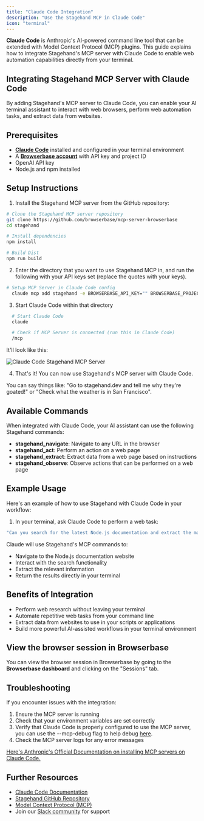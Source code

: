 ```yaml
---
title: "Claude Code Integration"
description: "Use the Stagehand MCP in Claude Code"
icon: "terminal"
---
```


**Claude Code** is Anthropic's AI-powered command line tool that can be extended with Model Context Protocol (MCP) plugins. This guide explains how to integrate Stagehand's MCP server with Claude Code to enable web automation capabilities directly from your terminal.

## Integrating Stagehand MCP Server with Claude Code

By adding Stagehand's MCP server to Claude Code, you can enable your AI terminal assistant to interact with web browsers, perform web automation tasks, and extract data from websites.

## Prerequisites

- [**Claude Code**](https://docs.anthropic.com/en/docs/agents-and-tools/claude-code/overview) installed and configured in your terminal environment
- A [**Browserbase account**](https://www.browserbase.com/) with API key and project ID
- OpenAI API key
- Node.js and npm installed

## Setup Instructions

1. Install the Stagehand MCP server from the GitHub repository:

```bash
# Clone the Stagehand MCP server repository
git clone https://github.com/browserbase/mcp-server-browserbase
cd stagehand

# Install dependencies
npm install

# Build Dist
npm run build
```

2. Enter the directory that you want to use Stagehand MCP in, and run the following with your API keys set (replace the quotes with your keys).

```bash
# Setup MCP Server in Claude Code config
  claude mcp add stagehand -e BROWSERBASE_API_KEY="" BROWSERBASE_PROJECT_ID="" -e OPENAI_API_KEY="" -- node /path/to/mcp-server-browserbase/stagehand/dist/index.js
```

3. Start Claude Code within that directory

```bash
  # Start Claude Code
  claude

  # Check if MCP Server is connected (run this in Claude Code)
  /mcp
```

It'll look like this:

![Claude Code Stagehand MCP Server](/images/claude-code-mcp.png)

4. That's it\! You can now use Stagehand's MCP server with Claude Code.

You can say things like: "Go to stagehand.dev and tell me why they're goated\!" or "Check what the weather is in San Francisco".

## Available Commands

When integrated with Claude Code, your AI assistant can use the following Stagehand commands:

- **stagehand_navigate**: Navigate to any URL in the browser
- **stagehand_act**: Perform an action on a web page
- **stagehand_extract**: Extract data from a web page based on instructions
- **stagehand_observe**: Observe actions that can be performed on a web page

## Example Usage

Here's an example of how to use Stagehand with Claude Code in your workflow:

1. In your terminal, ask Claude Code to perform a web task:

```bash
"Can you search for the latest Node.js documentation and extract the main API changes in the newest version?"
```

Claude will use Stagehand's MCP commands to:

- Navigate to the Node.js documentation website
- Interact with the search functionality
- Extract the relevant information
- Return the results directly in your terminal

## Benefits of Integration

- Perform web research without leaving your terminal
- Automate repetitive web tasks from your command line
- Extract data from websites to use in your scripts or applications
- Build more powerful AI-assisted workflows in your terminal environment

## View the browser session in Browserbase

You can view the browser session in Browserbase by going to the **Browserbase dashboard** and clicking on the "Sessions" tab.

## Troubleshooting

If you encounter issues with the integration:

1. Ensure the MCP server is running
2. Check that your environment variables are set correctly
3. Verify that Claude Code is properly configured to use the MCP server, you can use the --mcp-debug flag to help debug [here](https://docs.anthropic.com/en/docs/agents-and-tools/claude-code/tutorials#set-up-model-context-protocol-mcp).
4. Check the MCP server logs for any error messages

[Here's Anthropic's Official Documentation on installing MCP servers on Claude Code.](https://docs.anthropic.com/en/docs/agents-and-tools/claude-code/tutorials#set-up-model-context-protocol-mcp)

## Further Resources

- [Claude Code Documentation](https://docs.anthropic.com/en/docs/agents-and-tools/claude-code/overview)
- [Stagehand GitHub Repository](https://github.com/browserbase/mcp-server-browserbase/tree/main/stagehand)
- [Model Context Protocol (MCP)](https://github.com/anthropics/anthropic-cookbook/blob/main/model_context_protocol)
- Join our [Slack community](https://slack.browserbase.com) for support